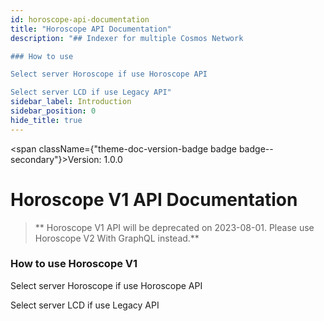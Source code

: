 ```yaml
---
id: horoscope-api-documentation
title: "Horoscope API Documentation"
description: "## Indexer for multiple Cosmos Network 

### How to use

Select server Horoscope if use Horoscope API

Select server LCD if use Legacy API"
sidebar_label: Introduction
sidebar_position: 0
hide_title: true
---
```



<span className={"theme-doc-version-badge badge badge--secondary"}>Version: 1.0.0</span>

# Horoscope V1 API Documentation

> ** Horoscope V1 API will be deprecated on 2023-08-01. Please use Horoscope V2 With GraphQL instead.**

### How to use Horoscope V1

Select server Horoscope if use Horoscope API

Select server LCD if use Legacy API


      